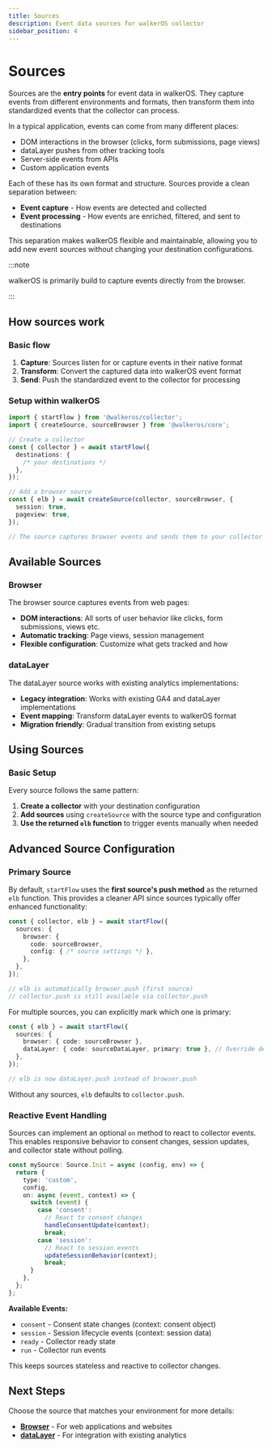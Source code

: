 ```yaml
---
title: Sources
description: Event data sources for walkerOS collector
sidebar_position: 4
---
```


# Sources

Sources are the **entry points** for event data in walkerOS. They capture events
from different environments and formats, then transform them into standardized
events that the collector can process.

In a typical application, events can come from many different places:

- DOM interactions in the browser (clicks, form submissions, page views)
- dataLayer pushes from other tracking tools
- Server-side events from APIs
- Custom application events

Each of these has its own format and structure. Sources provide a clean
separation between:

- **Event capture** - How events are detected and collected
- **Event processing** - How events are enriched, filtered, and sent to
  destinations

This separation makes walkerOS flexible and maintainable, allowing you to add
new event sources without changing your destination configurations.

:::note

walkerOS is primarily build to capture events directly from the browser.

:::

## How sources work

### Basic flow

1. **Capture**: Sources listen for or capture events in their native format
2. **Transform**: Convert the captured data into walkerOS event format
3. **Send**: Push the standardized event to the collector for processing

### Setup within walkerOS

```typescript
import { startFlow } from '@walkeros/collector';
import { createSource, sourceBrowser } from '@walkeros/core';

// Create a collector
const { collector } = await startFlow({
  destinations: {
    /* your destinations */
  },
});

// Add a browser source
const { elb } = await createSource(collector, sourceBrowser, {
  session: true,
  pageview: true,
});

// The source captures browser events and sends them to your collector
```

## Available Sources

### Browser

The browser source captures events from web pages:

- **DOM interactions**: All sorts of user behavior like clicks, form
  submissions, views etc.
- **Automatic tracking**: Page views, session management
- **Flexible configuration**: Customize what gets tracked and how

### dataLayer

The dataLayer source works with existing analytics implementations:

- **Legacy integration**: Works with existing GA4 and dataLayer implementations
- **Event mapping**: Transform dataLayer events to walkerOS format
- **Migration friendly**: Gradual transition from existing setups

## Using Sources

### Basic Setup

Every source follows the same pattern:

1. **Create a collector** with your destination configuration
2. **Add sources** using `createSource` with the source type and configuration
3. **Use the returned `elb` function** to trigger events manually when needed

## Advanced Source Configuration

### Primary Source

By default, `startFlow` uses the **first source's push method** as the returned `elb` function. This provides a cleaner API since sources typically offer enhanced functionality:

```typescript
const { collector, elb } = await startFlow({
  sources: {
    browser: {
      code: sourceBrowser,
      config: { /* source settings */ },
    },
  },
});

// elb is automatically browser.push (first source)
// collector.push is still available via collector.push
```

For multiple sources, you can explicitly mark which one is primary:

```typescript
const { elb } = await startFlow({
  sources: {
    browser: { code: sourceBrowser },
    dataLayer: { code: sourceDataLayer, primary: true }, // Override default
  },
});

// elb is now dataLayer.push instead of browser.push
```

Without any sources, `elb` defaults to `collector.push`.

### Reactive Event Handling

Sources can implement an optional `on` method to react to collector events. This
enables responsive behavior to consent changes, session updates, and collector
state without polling.

```typescript
const mySource: Source.Init = async (config, env) => {
  return {
    type: 'custom',
    config,
    on: async (event, context) => {
      switch (event) {
        case 'consent':
          // React to consent changes
          handleConsentUpdate(context);
          break;
        case 'session':
          // React to session events
          updateSessionBehavior(context);
          break;
      }
    },
  };
};
```

**Available Events:**

- `consent` - Consent state changes (context: consent object)
- `session` - Session lifecycle events (context: session data)
- `ready` - Collector ready state
- `run` - Collector run events

This keeps sources stateless and reactive to collector changes.

## Next Steps

Choose the source that matches your environment for more details:

- **[Browser](./web/browser/)** - For web applications and websites
- **[dataLayer](./web/dataLayer/)** - For integration with existing analytics
